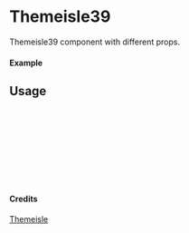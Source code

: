 
<Meta of={Themeisle39} title="Themeisle/Themeisle39" />

# Themeisle39

Themeisle39 component with different props.

#### Example

<Canvas of={Themeisle39.Primary} />

## Usage

```ts
import { Themeisle39 } from "yadl-ui";

const Example = () => {
  return (
      <Themeisle39 />
  );
};

export default Example;
```

#### Credits
[Themeisle](https://themeisle.com/illustrations)
